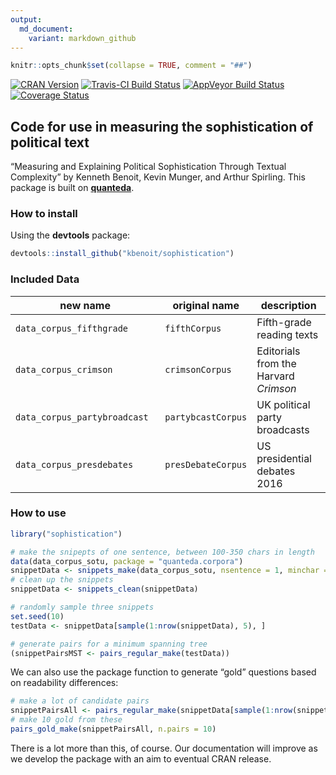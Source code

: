 ```yaml
---
output:
  md_document:
    variant: markdown_github
---
```


```r
knitr::opts_chunk$set(collapse = TRUE, comment = "##")
```

<!--
![Downloads](http://cranlogs.r-pkg.org/badges/sophistication)
-->
[![CRAN Version](http://www.r-pkg.org/badges/version/sophistication)](http://cran.r-project.org/package=sophistication)
[![Travis-CI Build Status](https://travis-ci.org/kbenoit/sophistication.svg?branch=master)](https://travis-ci.org/kbenoit/sophistication)
[![AppVeyor Build Status](https://ci.appveyor.com/api/projects/status/github/kbenoit/sophistication?branch=master&svg=true)](https://ci.appveyor.com/project/kbenoit/sophistication)
[![Coverage Status](https://img.shields.io/codecov/c/github/kbenoit/sophistication/master.svg)](https://codecov.io/github/kbenoit/sophistication?branch=master)

## Code for use in measuring the sophistication of political text

"Measuring and Explaining Political Sophistication Through Textual Complexity" by Kenneth Benoit, Kevin Munger, and Arthur Spirling.  This package is built on [**quanteda**](http://quanteda.io).

### How to install

Using the **devtools** package:
```r
devtools::install_github("kbenoit/sophistication")
```
                              

### Included Data

new name | original name | description
--------------| -------- | ------- 
`data_corpus_fifthgrade` | `fifthCorpus` | Fifth-grade reading texts
`data_corpus_crimson` | `crimsonCorpus` |  Editorials from the Harvard *Crimson*
`data_corpus_partybroadcast` | `partybcastCorpus` |  UK political party broadcasts
`data_corpus_presdebates` | `presDebateCorpus` | US presidential debates 2016



### How to use

```r
library("sophistication")

# make the snipepts of one sentence, between 100-350 chars in length
data(data_corpus_sotu, package = "quanteda.corpora")
snippetData <- snippets_make(data_corpus_sotu, nsentence = 1, minchar = 150, maxchar = 250)
# clean up the snippets
snippetData <- snippets_clean(snippetData)

# randomly sample three snippets
set.seed(10)
testData <- snippetData[sample(1:nrow(snippetData), 5), ]

# generate pairs for a minimum spanning tree
(snippetPairsMST <- pairs_regular_make(testData))
```

We can also use the package function to generate "gold" questions based on readability differences:

```r
# make a lot of candidate pairs
snippetPairsAll <- pairs_regular_make(snippetData[sample(1:nrow(snippetData), 1000), ])
# make 10 gold from these
pairs_gold_make(snippetPairsAll, n.pairs = 10)
```

There is a lot more than this, of course. Our documentation will improve as we develop the package with an aim to eventual CRAN release.

    

    

